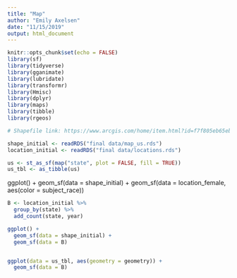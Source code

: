 ```yaml
---
title: "Map"
author: "Emily Axelsen"
date: "11/15/2019"
output: html_document
---
```


```r
knitr::opts_chunk$set(echo = FALSE)
library(sf)
library(tidyverse)
library(gganimate)
library(lubridate)
library(transformr)
library(Hmisc)
library(dplyr)
library(maps)
library(tibble)
library(rgeos)
```


```r

# Shapefile link: https://www.arcgis.com/home/item.html?id=f7f805eb65eb4ab787a0a3e1116ca7e5

shape_initial <- readRDS("final data/map_us.rds")
location_initial <- readRDS("final data/locations.rds")

us <- st_as_sf(map("state", plot = FALSE, fill = TRUE))
us_tbl <- as_tibble(us)

```

ggplot() + 
  geom_sf(data = shape_initial) +
  geom_sf(data = location_female, aes(color = subject_race))


```r
B <- location_initial %>%
  group_by(state) %>%
  add_count(state, year)

ggplot() + 
  geom_sf(data = shape_initial) +
  geom_sf(data = B)


ggplot(data = us_tbl, aes(geometry = geometry)) + 
  geom_sf(data = B)
```

